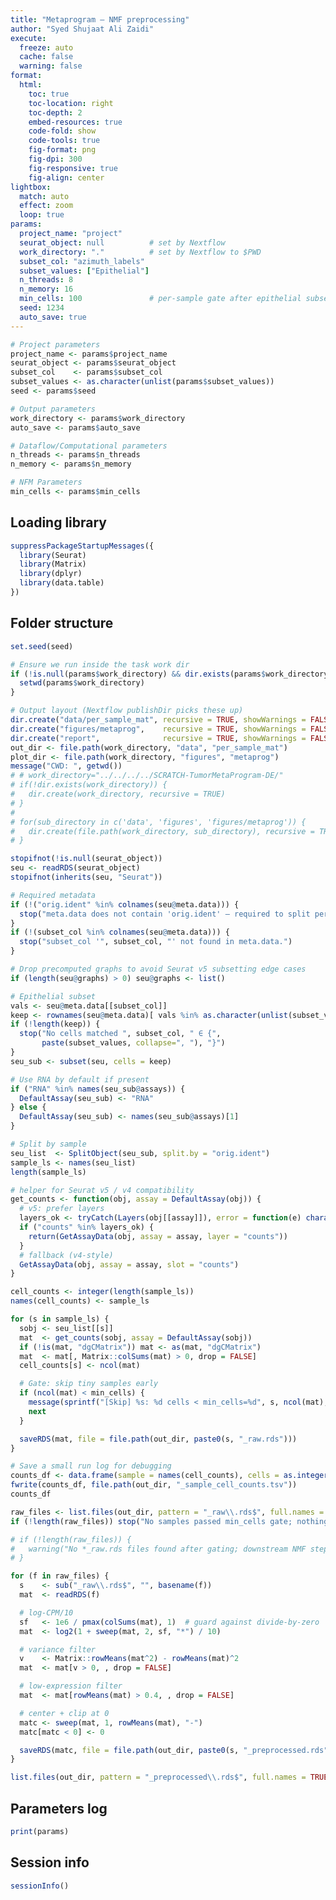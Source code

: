 ```yaml
---
title: "Metaprogram — NMF preprocessing"
author: "Syed Shujaat Ali Zaidi"
execute:
  freeze: auto
  cache: false
  warning: false
format:
  html:
    toc: true
    toc-location: right
    toc-depth: 2
    embed-resources: true
    code-fold: show
    code-tools: true
    fig-format: png
    fig-dpi: 300
    fig-responsive: true
    fig-align: center
lightbox:
  match: auto
  effect: zoom
  loop: true
params:
  project_name: "project"
  seurat_object: null          # set by Nextflow
  work_directory: "."          # set by Nextflow to $PWD
  subset_col: "azimuth_labels"
  subset_values: ["Epithelial"]
  n_threads: 8 
  n_memory: 16
  min_cells: 100               # per-sample gate after epithelial subset
  seed: 1234
  auto_save: true
---
```



```r

# Project parameters 
project_name <- params$project_name
seurat_object <- params$seurat_object
subset_col    <- params$subset_col
subset_values <- as.character(unlist(params$subset_values))
seed <- params$seed

# Output parameters
work_directory <- params$work_directory
auto_save <- params$auto_save

# Dataflow/Computational parameters
n_threads <- params$n_threads
n_memory <- params$n_memory

# NFM Parameters
min_cells <- params$min_cells

```
## Loading library

```r
suppressPackageStartupMessages({
  library(Seurat)
  library(Matrix)
  library(dplyr)
  library(data.table)
})

```

## Folder structure

```r
set.seed(seed)

# Ensure we run inside the task work dir
if (!is.null(params$work_directory) && dir.exists(params$work_directory)) {
  setwd(params$work_directory)
}

# Output layout (Nextflow publishDir picks these up)
dir.create("data/per_sample_mat", recursive = TRUE, showWarnings = FALSE)
dir.create("figures/metaprog",    recursive = TRUE, showWarnings = FALSE)
dir.create("report",              recursive = TRUE, showWarnings = FALSE)
out_dir <- file.path(work_directory, "data", "per_sample_mat")
plot_dir <- file.path(work_directory, "figures", "metaprog")
message("CWD: ", getwd())
# # work_directory="../../../../SCRATCH-TumorMetaProgram-DE/"
# if(!dir.exists(work_directory)) {
#   dir.create(work_directory, recursive = TRUE)
# }
# 
# for(sub_directory in c('data', 'figures', 'figures/metaprog')) {
#   dir.create(file.path(work_directory, sub_directory), recursive = TRUE)
# }

```

``` r
stopifnot(!is.null(seurat_object))
seu <- readRDS(seurat_object)
stopifnot(inherits(seu, "Seurat"))

# Required metadata
if (!("orig.ident" %in% colnames(seu@meta.data))) {
  stop("meta.data does not contain 'orig.ident' — required to split per sample.")
}
if (!(subset_col %in% colnames(seu@meta.data))) {
  stop("subset_col '", subset_col, "' not found in meta.data.")
}

# Drop precomputed graphs to avoid Seurat v5 subsetting edge cases
if (length(seu@graphs) > 0) seu@graphs <- list()


```

```r
# Epithelial subset
vals <- seu@meta.data[[subset_col]]
keep <- rownames(seu@meta.data)[ vals %in% as.character(unlist(subset_values)) ]
if (!length(keep)) {
  stop("No cells matched ", subset_col, " ∈ {",
       paste(subset_values, collapse=", "), "}")
}
seu_sub <- subset(seu, cells = keep)

# Use RNA by default if present
if ("RNA" %in% names(seu_sub@assays)) {
  DefaultAssay(seu_sub) <- "RNA"
} else {
  DefaultAssay(seu_sub) <- names(seu_sub@assays)[1]
}

# Split by sample
seu_list  <- SplitObject(seu_sub, split.by = "orig.ident")
sample_ls <- names(seu_list)
length(sample_ls)

```

``` r
# helper for Seurat v5 / v4 compatibility
get_counts <- function(obj, assay = DefaultAssay(obj)) {
  # v5: prefer layers
  layers_ok <- tryCatch(Layers(obj[[assay]]), error = function(e) character())
  if ("counts" %in% layers_ok) {
    return(GetAssayData(obj, assay = assay, layer = "counts"))
  }
  # fallback (v4-style)
  GetAssayData(obj, assay = assay, slot = "counts")
}

cell_counts <- integer(length(sample_ls))
names(cell_counts) <- sample_ls

for (s in sample_ls) {
  sobj <- seu_list[[s]]
  mat  <- get_counts(sobj, assay = DefaultAssay(sobj))
  if (!is(mat, "dgCMatrix")) mat <- as(mat, "dgCMatrix")
  mat  <- mat[, Matrix::colSums(mat) > 0, drop = FALSE]
  cell_counts[s] <- ncol(mat)

  # Gate: skip tiny samples early
  if (ncol(mat) < min_cells) {
    message(sprintf("[Skip] %s: %d cells < min_cells=%d", s, ncol(mat), min_cells))
    next
  }

  saveRDS(mat, file = file.path(out_dir, paste0(s, "_raw.rds")))
}

# Save a small run log for debugging
counts_df <- data.frame(sample = names(cell_counts), cells = as.integer(cell_counts))
fwrite(counts_df, file.path(out_dir, "_sample_cell_counts.tsv"))
counts_df

```

``` r
raw_files <- list.files(out_dir, pattern = "_raw\\.rds$", full.names = TRUE)
if (!length(raw_files)) stop("No samples passed min_cells gate; nothing to preprocess.")

# if (!length(raw_files)) {
#   warning("No *_raw.rds files found after gating; downstream NMF step will be a no-op.")
# }

for (f in raw_files) {
  s    <- sub("_raw\\.rds$", "", basename(f))
  mat  <- readRDS(f)

  # log-CPM/10
  sf   <- 1e6 / pmax(colSums(mat), 1)  # guard against divide-by-zero
  mat  <- log2(1 + sweep(mat, 2, sf, "*") / 10)

  # variance filter
  v    <- Matrix::rowMeans(mat^2) - rowMeans(mat)^2
  mat  <- mat[v > 0, , drop = FALSE]

  # low-expression filter
  mat  <- mat[rowMeans(mat) > 0.4, , drop = FALSE]

  # center + clip at 0
  matc <- sweep(mat, 1, rowMeans(mat), "-")
  matc[matc < 0] <- 0

  saveRDS(matc, file = file.path(out_dir, paste0(s, "_preprocessed.rds")))
}

list.files(out_dir, pattern = "_preprocessed\\.rds$", full.names = TRUE)


```

## Parameters log

```r

print(params)

```

## Session info

```r

sessionInfo()

```



